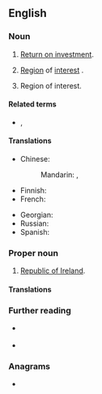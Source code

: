 {{also|roi|rồi|Rói}}
==English==

===Noun===
{{en-noun}}

# {{lb|en|accounting|acronym}} [[return on investment|Return on investment]].
# {{lb|en|photography|acronym}} [[region|Region]] of [[interest|interest]] {{gloss|in digital images}}.
# {{lb|en|military|espionage|acronym}} Region of interest.

====Related terms====
* {{sense|finance}} {{l|en|ROE}}, {{l|en|ROR}}

====Translations====
<!--Abbreviations only, if they exist-->
{{trans-top|return on Investment}}
* Chinese:
*: Mandarin: {{t|cmn|投資回報率|sc=Hani}}, {{t|cmn|投资回报率|tr=tóuzī huíbàolǜ|sc=Hani}}
* Finnish: {{t+|fi|ROI}}
* French: {{t+|fr|retour sur investissement|m}}
{{trans-mid}}
* Georgian: {{t|ka|მოგება საინვესტიციო კაპიტალიდან}}
* Russian: {{t-needed|ru}}
* Spanish: {{t|es|retorno de la inversión|m}}
{{trans-bottom}}

{{trans-top|region of interest (in digital images)}}
{{trans-mid}}
{{trans-bottom}}

{{trans-top|region of interest (military, espionage)}}
{{trans-mid}}
{{trans-bottom}}

===Proper noun===
{{en-proper noun}}

# {{lb|en|acronym}} [[Republic of Ireland]].

====Translations====
{{trans-top|Republic of Ireland}}
{{trans-mid}}
{{trans-bottom}}

===Further reading===
* {{sense|accounting}} {{projectlink|wikipedia|Return on investment}}
* {{sense|photography}} {{projectlink|wikipedia|Region of interest}}

===Anagrams===
* {{anagrams|en|a=ior|OIr|Ori|RIO|Rio|rio}}